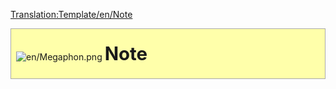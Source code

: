<noinclude>[[Translation:Template/en/Note]]</noinclude><div style="background: #ffa; border: 1px solid #aaaaaa; padding: 6pt; margin: 12pt {{{3|8}}}%; width: {{{2|80}}}%">
[[File:en/Megaphon.png]]
<strong style="font-size: 2.1em">Note</strong><br />
<div style="margin-left: 56px">{{{1}}}</div>
</div>